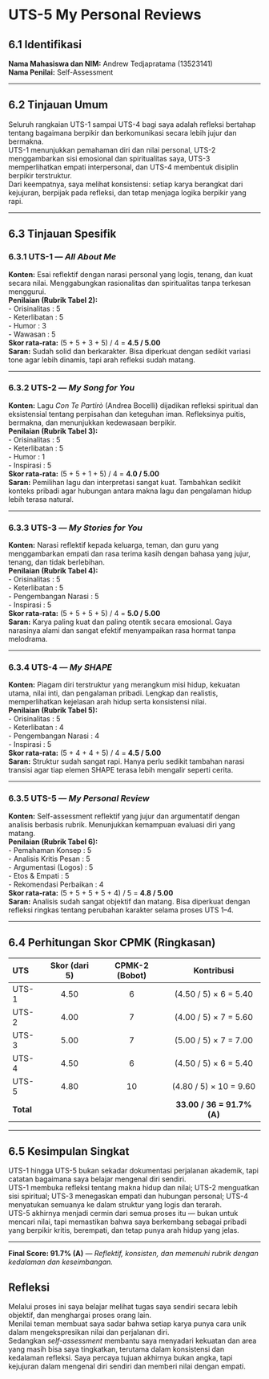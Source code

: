 # UTS-5 My Personal Reviews

## 6.1 Identifikasi
**Nama Mahasiswa dan NIM:** Andrew Tedjapratama (13523141)  
**Nama Penilai:** Self-Assessment  

---

## 6.2 Tinjauan Umum
Seluruh rangkaian UTS-1 sampai UTS-4 bagi saya adalah refleksi bertahap tentang bagaimana berpikir dan berkomunikasi secara lebih jujur dan bermakna.  
UTS-1 menunjukkan pemahaman diri dan nilai personal, UTS-2 menggambarkan sisi emosional dan spiritualitas saya, UTS-3 memperlihatkan empati interpersonal, dan UTS-4 membentuk disiplin berpikir terstruktur.  
Dari keempatnya, saya melihat konsistensi: setiap karya berangkat dari kejujuran, berpijak pada refleksi, dan tetap menjaga logika berpikir yang rapi.  

---

## 6.3 Tinjauan Spesifik

### 6.3.1 UTS-1 — *All About Me*
**Konten:** Esai reflektif dengan narasi personal yang logis, tenang, dan kuat secara nilai. Menggabungkan rasionalitas dan spiritualitas tanpa terkesan menggurui.  
**Penilaian (Rubrik Tabel 2):**  
- Orisinalitas     : 5  
- Keterlibatan     : 5  
- Humor            : 3  
- Wawasan          : 5  
**Skor rata-rata:** (5 + 5 + 3 + 5) / 4 = **4.5 / 5.00**  
**Saran:** Sudah solid dan berkarakter. Bisa diperkuat dengan sedikit variasi tone agar lebih dinamis, tapi arah refleksi sudah matang.

---

### 6.3.2 UTS-2 — *My Song for You*
**Konten:** Lagu *Con Te Partirò* (Andrea Bocelli) dijadikan refleksi spiritual dan eksistensial tentang perpisahan dan keteguhan iman. Refleksinya puitis, bermakna, dan menunjukkan kedewasaan berpikir.  
**Penilaian (Rubrik Tabel 3):**  
- Orisinalitas     : 5  
- Keterlibatan     : 5  
- Humor            : 1  
- Inspirasi         : 5  
**Skor rata-rata:** (5 + 5 + 1 + 5) / 4 = **4.0 / 5.00**  
**Saran:** Pemilihan lagu dan interpretasi sangat kuat. Tambahkan sedikit konteks pribadi agar hubungan antara makna lagu dan pengalaman hidup lebih terasa natural.

---

### 6.3.3 UTS-3 — *My Stories for You*
**Konten:** Narasi reflektif kepada keluarga, teman, dan guru yang menggambarkan empati dan rasa terima kasih dengan bahasa yang jujur, tenang, dan tidak berlebihan.  
**Penilaian (Rubrik Tabel 4):**  
- Orisinalitas     : 5  
- Keterlibatan     : 5  
- Pengembangan Narasi : 5  
- Inspirasi         : 5  
**Skor rata-rata:** (5 + 5 + 5 + 5) / 4 = **5.0 / 5.00**  
**Saran:** Karya paling kuat dan paling otentik secara emosional. Gaya narasinya alami dan sangat efektif menyampaikan rasa hormat tanpa melodrama.

---

### 6.3.4 UTS-4 — *My SHAPE*
**Konten:** Piagam diri terstruktur yang merangkum misi hidup, kekuatan utama, nilai inti, dan pengalaman pribadi. Lengkap dan realistis, memperlihatkan kejelasan arah hidup serta konsistensi nilai.  
**Penilaian (Rubrik Tabel 5):**  
- Orisinalitas     : 5  
- Keterlibatan     : 4  
- Pengembangan Narasi : 4  
- Inspirasi         : 5  
**Skor rata-rata:** (5 + 4 + 4 + 5) / 4 = **4.5 / 5.00**  
**Saran:** Struktur sudah sangat rapi. Hanya perlu sedikit tambahan narasi transisi agar tiap elemen SHAPE terasa lebih mengalir seperti cerita.

---

### 6.3.5 UTS-5 — *My Personal Review*
**Konten:** Self-assessment reflektif yang jujur dan argumentatif dengan analisis berbasis rubrik. Menunjukkan kemampuan evaluasi diri yang matang.  
**Penilaian (Rubrik Tabel 6):**  
- Pemahaman Konsep     : 5  
- Analisis Kritis Pesan   : 5  
- Argumentasi (Logos)    : 5  
- Etos & Empati           : 5  
- Rekomendasi Perbaikan : 4  
**Skor rata-rata:** (5 + 5 + 5 + 5 + 4) / 5 = **4.8 / 5.00**  
**Saran:** Analisis sudah sangat objektif dan matang. Bisa diperkuat dengan refleksi ringkas tentang perubahan karakter selama proses UTS 1–4.

---

## 6.4 Perhitungan Skor CPMK (Ringkasan)

| UTS  | Skor (dari 5) | CPMK-2 (Bobot) | Kontribusi |
|:--|:--:|:--:|:--:|
| UTS-1 | 4.50 | 6 | (4.50 / 5) × 6 = 5.40 |
| UTS-2 | 4.00 | 7 | (4.00 / 5) × 7 = 5.60 |
| UTS-3 | 5.00 | 7 | (5.00 / 5) × 7 = 7.00 |
| UTS-4 | 4.50 | 6 | (4.50 / 5) × 6 = 5.40 |
| UTS-5 | 4.80 | 10 | (4.80 / 5) × 10 = 9.60 |
| **Total** | | | **33.00 / 36 = 91.7% (A)** |

---

## 6.5 Kesimpulan Singkat
UTS-1 hingga UTS-5 bukan sekadar dokumentasi perjalanan akademik, tapi catatan bagaimana saya belajar mengenal diri sendiri.  
UTS-1 membuka refleksi tentang makna hidup dan nilai; UTS-2 menguatkan sisi spiritual; UTS-3 menegaskan empati dan hubungan personal; UTS-4 menyatukan semuanya ke dalam struktur yang logis dan terarah.  
UTS-5 akhirnya menjadi cermin dari semua proses itu — bukan untuk mencari nilai, tapi memastikan bahwa saya berkembang sebagai pribadi yang berpikir kritis, berempati, dan tetap punya arah hidup yang jelas.

---

**Final Score: 91.7% (A)** — *Reflektif, konsisten, dan memenuhi rubrik dengan kedalaman dan keseimbangan.*


## Refleksi
Melalui proses ini saya belajar melihat tugas saya sendiri secara lebih objektif, dan menghargai proses orang lain.  
Menilai teman membuat saya sadar bahwa setiap karya punya cara unik dalam mengekspresikan nilai dan perjalanan diri.  
Sedangkan *self-assessment* membantu saya menyadari kekuatan dan area yang masih bisa saya tingkatkan, terutama dalam konsistensi dan kedalaman refleksi. Saya percaya tujuan akhirnya bukan angka, tapi kejujuran dalam mengenal diri sendiri dan memberi nilai dengan empati.
